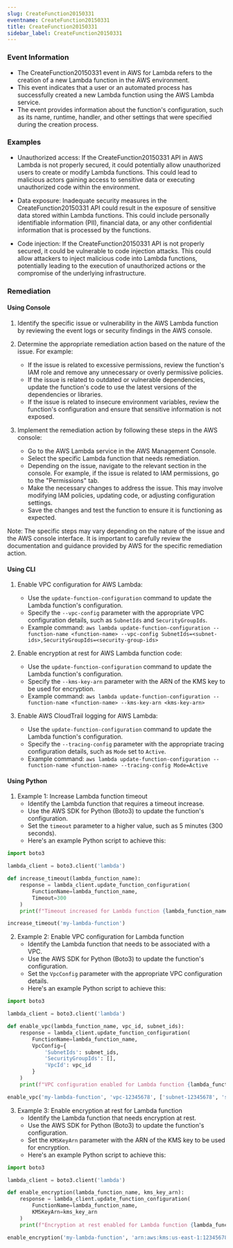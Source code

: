 ```yaml
--- 
slug: CreateFunction20150331
eventname: CreateFunction20150331
title: CreateFunction20150331
sidebar_label: CreateFunction20150331
---
```

                       
### Event Information

- The CreateFunction20150331 event in AWS for Lambda refers to the creation of a new Lambda function in the AWS environment.
- This event indicates that a user or an automated process has successfully created a new Lambda function using the AWS Lambda service.
- The event provides information about the function's configuration, such as its name, runtime, handler, and other settings that were specified during the creation process.


### Examples

- Unauthorized access: If the CreateFunction20150331 API in AWS Lambda is not properly secured, it could potentially allow unauthorized users to create or modify Lambda functions. This could lead to malicious actors gaining access to sensitive data or executing unauthorized code within the environment.

- Data exposure: Inadequate security measures in the CreateFunction20150331 API could result in the exposure of sensitive data stored within Lambda functions. This could include personally identifiable information (PII), financial data, or any other confidential information that is processed by the functions.

- Code injection: If the CreateFunction20150331 API is not properly secured, it could be vulnerable to code injection attacks. This could allow attackers to inject malicious code into Lambda functions, potentially leading to the execution of unauthorized actions or the compromise of the underlying infrastructure.

### Remediation

#### Using Console

1. Identify the specific issue or vulnerability in the AWS Lambda function by reviewing the event logs or security findings in the AWS console.

2. Determine the appropriate remediation action based on the nature of the issue. For example:
   - If the issue is related to excessive permissions, review the function's IAM role and remove any unnecessary or overly permissive policies.
   - If the issue is related to outdated or vulnerable dependencies, update the function's code to use the latest versions of the dependencies or libraries.
   - If the issue is related to insecure environment variables, review the function's configuration and ensure that sensitive information is not exposed.

3. Implement the remediation action by following these steps in the AWS console:
   - Go to the AWS Lambda service in the AWS Management Console.
   - Select the specific Lambda function that needs remediation.
   - Depending on the issue, navigate to the relevant section in the console. For example, if the issue is related to IAM permissions, go to the "Permissions" tab.
   - Make the necessary changes to address the issue. This may involve modifying IAM policies, updating code, or adjusting configuration settings.
   - Save the changes and test the function to ensure it is functioning as expected.

Note: The specific steps may vary depending on the nature of the issue and the AWS console interface. It is important to carefully review the documentation and guidance provided by AWS for the specific remediation action.

#### Using CLI

1. Enable VPC configuration for AWS Lambda:
   - Use the `update-function-configuration` command to update the Lambda function's configuration.
   - Specify the `--vpc-config` parameter with the appropriate VPC configuration details, such as `SubnetIds` and `SecurityGroupIds`.
   - Example command: `aws lambda update-function-configuration --function-name <function-name> --vpc-config SubnetIds=<subnet-ids>,SecurityGroupIds=<security-group-ids>`

2. Enable encryption at rest for AWS Lambda function code:
   - Use the `update-function-configuration` command to update the Lambda function's configuration.
   - Specify the `--kms-key-arn` parameter with the ARN of the KMS key to be used for encryption.
   - Example command: `aws lambda update-function-configuration --function-name <function-name> --kms-key-arn <kms-key-arn>`

3. Enable AWS CloudTrail logging for AWS Lambda:
   - Use the `update-function-configuration` command to update the Lambda function's configuration.
   - Specify the `--tracing-config` parameter with the appropriate tracing configuration details, such as `Mode` set to `Active`.
   - Example command: `aws lambda update-function-configuration --function-name <function-name> --tracing-config Mode=Active`

#### Using Python

1. Example 1: Increase Lambda function timeout
   - Identify the Lambda function that requires a timeout increase.
   - Use the AWS SDK for Python (Boto3) to update the function's configuration.
   - Set the `timeout` parameter to a higher value, such as 5 minutes (300 seconds).
   - Here's an example Python script to achieve this:

```python
import boto3

lambda_client = boto3.client('lambda')

def increase_timeout(lambda_function_name):
    response = lambda_client.update_function_configuration(
        FunctionName=lambda_function_name,
        Timeout=300
    )
    print(f"Timeout increased for Lambda function {lambda_function_name}")

increase_timeout('my-lambda-function')
```

2. Example 2: Enable VPC configuration for Lambda function
   - Identify the Lambda function that needs to be associated with a VPC.
   - Use the AWS SDK for Python (Boto3) to update the function's configuration.
   - Set the `VpcConfig` parameter with the appropriate VPC configuration details.
   - Here's an example Python script to achieve this:

```python
import boto3

lambda_client = boto3.client('lambda')

def enable_vpc(lambda_function_name, vpc_id, subnet_ids):
    response = lambda_client.update_function_configuration(
        FunctionName=lambda_function_name,
        VpcConfig={
            'SubnetIds': subnet_ids,
            'SecurityGroupIds': [],
            'VpcId': vpc_id
        }
    )
    print(f"VPC configuration enabled for Lambda function {lambda_function_name}")

enable_vpc('my-lambda-function', 'vpc-12345678', ['subnet-12345678', 'subnet-87654321'])
```

3. Example 3: Enable encryption at rest for Lambda function
   - Identify the Lambda function that needs encryption at rest.
   - Use the AWS SDK for Python (Boto3) to update the function's configuration.
   - Set the `KMSKeyArn` parameter with the ARN of the KMS key to be used for encryption.
   - Here's an example Python script to achieve this:

```python
import boto3

lambda_client = boto3.client('lambda')

def enable_encryption(lambda_function_name, kms_key_arn):
    response = lambda_client.update_function_configuration(
        FunctionName=lambda_function_name,
        KMSKeyArn=kms_key_arn
    )
    print(f"Encryption at rest enabled for Lambda function {lambda_function_name}")

enable_encryption('my-lambda-function', 'arn:aws:kms:us-east-1:123456789012:key/abcd1234-5678-90ef-ghij-klmnopqrstuv')
```


 